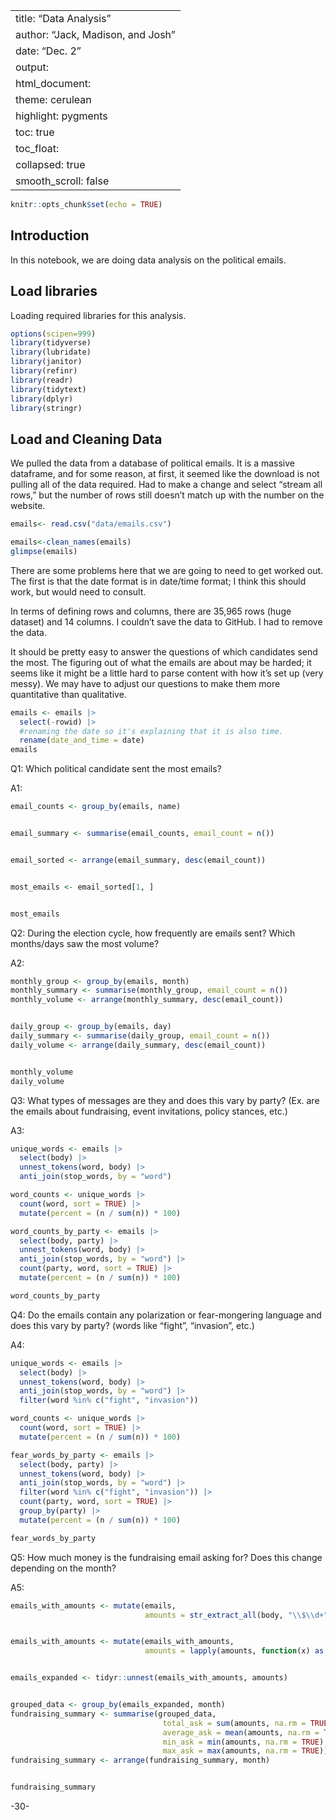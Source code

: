 
---
title: "Data Analysis"
author: "Jack, Madison, and Josh"
date: "Dec. 2"
output:
  html_document:
    theme: cerulean
    highlight: pygments
    toc: true
    toc_float:
      collapsed: true
      smooth_scroll: false
---

```r
knitr::opts_chunk$set(echo = TRUE)
```

## Introduction 

In this notebook, we are doing data analysis on the political emails.

## Load libraries

Loading required libraries for this analysis.

```r
options(scipen=999)
library(tidyverse)
library(lubridate)
library(janitor)
library(refinr)
library(readr)
library(tidytext)
library(dplyr)
library(stringr)
```

## Load and Cleaning Data

We pulled the data from a database of political emails. It is a massive dataframe, and for some reason, at first, it seemed like the download is not pulling all of the data required. Had to make a change and select "stream all rows," but the number of rows still doesn't match up with the number on the website.

```r
emails<- read.csv("data/emails.csv")
```

```r
emails<-clean_names(emails)
glimpse(emails)
```
There are some problems here that we are going to need to get worked out. The first is that the date format is in date/time format; I think this should work, but would need to consult.

In terms of defining rows and columns, there are 35,965 rows (huge dataset) and 14 columns. I couldn't save the data to GitHub. I had to remove the data.

It should be pretty easy to answer the questions of which candidates send the most. The figuring out of what the emails are about may be harded; it seems like it might be a little hard to parse content with how it's set up (very messy). We may have to adjust our questions to make them more quantitative than qualitative.

```r
emails <- emails |> 
  select(-rowid) |> 
  #renaming the date so it's explaining that it is also time.
  rename(date_and_time = date)
emails
```

Q1: Which political candidate sent the most emails?

A1:

```r

email_counts <- group_by(emails, name)


email_summary <- summarise(email_counts, email_count = n())


email_sorted <- arrange(email_summary, desc(email_count))


most_emails <- email_sorted[1, ]


most_emails

```

Q2: During the election cycle, how frequently are emails sent? Which months/days saw the most volume?

A2:

```r

monthly_group <- group_by(emails, month)
monthly_summary <- summarise(monthly_group, email_count = n())
monthly_volume <- arrange(monthly_summary, desc(email_count))


daily_group <- group_by(emails, day)
daily_summary <- summarise(daily_group, email_count = n())
daily_volume <- arrange(daily_summary, desc(email_count))


monthly_volume
daily_volume

```

Q3: What types of messages are they and does this vary by party? (Ex. are the emails about fundraising, event invitations, policy stances, etc.)

A3:

```r
unique_words <- emails |>
  select(body) |>
  unnest_tokens(word, body) |>
  anti_join(stop_words, by = "word")

word_counts <- unique_words |>
  count(word, sort = TRUE) |>
  mutate(percent = (n / sum(n)) * 100)

word_counts_by_party <- emails |>
  select(body, party) |>
  unnest_tokens(word, body) |>
  anti_join(stop_words, by = "word") |>
  count(party, word, sort = TRUE) |>
  mutate(percent = (n / sum(n)) * 100)

word_counts_by_party
```

Q4: Do the emails contain any polarization or fear-mongering language and does this vary by party? (words like “fight”, “invasion”, etc.)

A4:

```r
unique_words <- emails |>
  select(body) |>
  unnest_tokens(word, body) |>
  anti_join(stop_words, by = "word") |>
  filter(word %in% c("fight", "invasion"))

word_counts <- unique_words |>
  count(word, sort = TRUE) |>
  mutate(percent = (n / sum(n)) * 100)

fear_words_by_party <- emails |>
  select(body, party) |>
  unnest_tokens(word, body) |>
  anti_join(stop_words, by = "word") |>
  filter(word %in% c("fight", "invasion")) |>
  count(party, word, sort = TRUE) |>
  group_by(party) |>
  mutate(percent = (n / sum(n)) * 100)

fear_words_by_party
```

Q5: How much money is the fundraising email asking for? Does this change depending on the month?

A5:

```r
emails_with_amounts <- mutate(emails, 
                              amounts = str_extract_all(body, "\\$\\d+"))


emails_with_amounts <- mutate(emails_with_amounts, 
                              amounts = lapply(amounts, function(x) as.numeric(str_remove_all(x, "\\$"))))


emails_expanded <- tidyr::unnest(emails_with_amounts, amounts)


grouped_data <- group_by(emails_expanded, month)
fundraising_summary <- summarise(grouped_data,
                                  total_ask = sum(amounts, na.rm = TRUE),
                                  average_ask = mean(amounts, na.rm = TRUE),
                                  min_ask = min(amounts, na.rm = TRUE),
                                  max_ask = max(amounts, na.rm = TRUE))
fundraising_summary <- arrange(fundraising_summary, month)


fundraising_summary

```
-30-